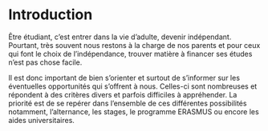 
# Introduction

Être étudiant, c’est entrer dans la vie d’adulte, devenir indépendant. Pourtant, très souvent nous restons à la charge de nos parents et pour ceux qui font le choix de l’indépendance, trouver matière à financer ses études n’est pas chose facile.

Il est donc important de bien s’orienter et surtout de s’informer sur les éventuelles opportunités qui s’offrent à nous. Celles-ci sont nombreuses et répondent à des critères divers et parfois difficiles à appréhender. La priorité est de se repérer dans l’ensemble de ces différentes possibilités notamment, l’alternance, les stages, le programme ERASMUS ou encore les aides universitaires.